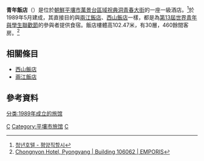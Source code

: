 {{Infobox hotel
| hotel_name =青年飯店<br>靑年호텔<br>청년호텔<br>Chongnyon Hotel
| image              = Chongnyon_Hotel.jpg
| image_width        = 200px
| caption            =
| location_country = {{DPRK-PRK}}
| location           = [[平壤直轄市|平壤直轄市]][[萬景臺區|萬景臺區]]
| coordinates        =
| opening_date       = 1989年5月
| closing_date       =
| number_of_restaurants =
| number_of_rooms    = 460間
| number_of_suites   = 
| floor_area         =
| floors             = 30層
| parking            =
| website            =
| footnotes          =
}}

'''青年飯店'''（{{朝|청년호텔|靑年호텔}}）是位於[[朝鮮民主主義人民共和國|朝鮮]][[平壤市|平壤市]][[萬景台區域|萬景台區域]][[祝典洞|祝典洞]][[青春大街|青春大街]]的一座一級酒店。<ref>[http://wikimapia.org/1940554/ko/청년호텔 청년호텔 - 평양직할시]</ref>於1989年5月建成，其直接目的與[[兩江飯店|兩江飯店]]、[[西山飯店|西山飯店]]一樣，都是為[[第13屆世界青年與學生聯歡節|第13屆]][[世界青年與學生聯歡節|世界青年與學生聯歡節]]的參與者提供食宿。飯店樓體高102.47米，有30層，460餘間客房。<ref>[http://www.emporis.com/building/chongnyonhotel-pyongyang-northkorea Chongnyon Hotel, Pyongyang | Building 106062 | EMPORIS]</ref>

==相關條目==
* [[西山飯店|西山飯店]]
* [[兩江飯店|兩江飯店]]

==參考資料==
{{reflist}}

{{coord|39.023018|125.744512|display=title|region:KP_type:landmark}}
[[Category:朝鮮民主主義人民共和國摩天大樓|C]]
[[Category:平壤市旅馆|Category:平壤市旅馆]]
[[Category:平壤市建築物|C]]
[[分类:1989年成立的旅馆|分类:1989年成立的旅馆]]